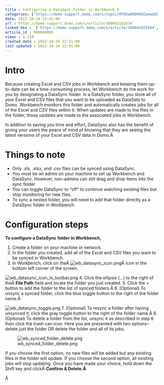 ```yaml
---
title : Configuring a DataSync Folder in Workbench 5
categories: ['https://domo-support.domo.com/s/topic/0TO5w000000ZamwGAC']
date: 2022-10-24 22:41:00
url : https://domo-support.domo.com/s/article/360043192634
linked_kbs :  ['https://domo-support.domo.com/s/article/360042925494', 'https://domo-support.domo.com/s/knowledge-base', 'https://domo-support.domo.com/s/article/360043192634', 'https://domo-support.domo.com/s/article/360043429953', 'https://domo-support.domo.com/s/article/360043429933', 'https://domo-support.domo.com/s/article/360043429693', 'https://domo-support.domo.com/s/topic/0TO5w000000ZamwGAC', 'https://domo-support.domo.com/s/article/360043429913']
article_id : 000004805
views : 4,110
created_date : 2022-10-24 22:31:00
last updated : 2022-10-24 22:41:00
---
```




Intro
=====


Because creating Excel and CSV jobs in Workbench and keeping them up-to-date can be a time-consuming process, let Workbench do the work for you by designating a DataSync folder. In a DataSync folder, you store all of your Excel and CSV files that you want to be uploaded as DataSets to Domo. Workbench monitors this folder and automatically creates jobs for all of the Excel and CSV files within it. When updates are made to the files in the folder, those updates are made to the associated jobs in Workbench.


In addition to saving you time and effort, DataSync also has the benefit of giving your users the peace of mind of knowing that they are seeing the latest versions of your Excel and CSV data in Domo.Â 


Things to note
==============



* Only .xls, .xlsx, and .csv files can be synced using DataSync.
* You must be an admin on your machine to set up Workbench and DataSync. However, non-admins can still drag and drop items into the sync folder.
* You can toggle DataSync to "off" to continue watching existing files but stop monitoring for new files.
* To sync a nested folder, you will need to add that folder directly as a DataSync folder in Workbench.


Configuration steps
===================


**To configure a DataSync folder in Workbench,**


1. Create a folder on your machine or network.
2. In the folder you created, add all of the Excel and CSV files you want to be synced in Workbench.
3. In Workbench, click on theÂ ![wb_datasync_icon.png](wb_datasync_icon.png)Â icon in the bottom left corner of the screen.  
  
![wb_datasync_icon_in_toolbar.png](wb_datasync_icon_in_toolbar.png)
4. Click the ellipsis (...) to the right of theÂ **File Path** field and locate the folder you just created.
5. Click the + button to add the folder to the list of synced folders.Â
6. (Optional) To unsync a synced folder, click the blue toggle button to the right of the folder name.Â   
  
![wb_datasync_toggle.png](wb_datasync_toggle.png)
7. (Optional) To resync a folder after having unsynced it, click the gray toggle button to the right of the folder name.Â
8. (Optional) To delete a folder from the list, unsync it as described in step 6 then click the trash can icon. Here you are presented with two options--delete just the folder OR delete the folder and all of its jobs.   
  
![wb_synced_folder_delete.png](wb_synced_folder_delete.png)  
  
If you choose the first option, no new files will be added but any existing files in the folder will update. If you choose the second option, all existing jobs will stop updating. Once you have made your choice, hold down the Shift key and clickÂ **Confirm & Delete.Â**


Â